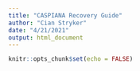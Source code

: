 ```yaml
---
title: "CASPIANA Recovery Guide"
author: "Cian Stryker"
date: "4/21/2021"
output: html_document
---
```


```r
knitr::opts_chunk$set(echo = FALSE)
```

